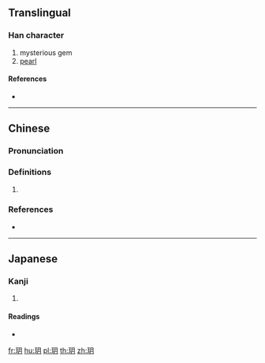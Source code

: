 ==Translingual==

===Han character===
{{Han char|rn=96|rad=玉|as=04|sn=8|four=17120|canj=MGB,XMGB}}

# mysterious gem
# [[pearl]]

====References====
* {{Han ref|kx=0728.100|dkj=20867|hdz=21104.150|uh=73A5|ud=29605|bh=AAB5|bd=43701}}

----

==Chinese==
{{zh-forms}}

===Pronunciation===
{{zh-pron
|m=yuè
|c=jyut6
|mc=y
|oc=y
|cat=
}}

===Definitions===
{{zh-hanzi}}

# {{rfdef|zh}}

===References===
* {{R:twedu|C07378}}

----

==Japanese==

===Kanji===
{{ja-kanji|grade=|rs=玉04}}

# {{defn|lang=ja|sort=玉04}}

====Readings====
* {{ja-readings|on=[[げつ]] (getsu), [[がち]] (gachi)|kun=}}

[[fr:玥]]
[[hu:玥]]
[[pl:玥]]
[[th:玥]]
[[zh:玥]]